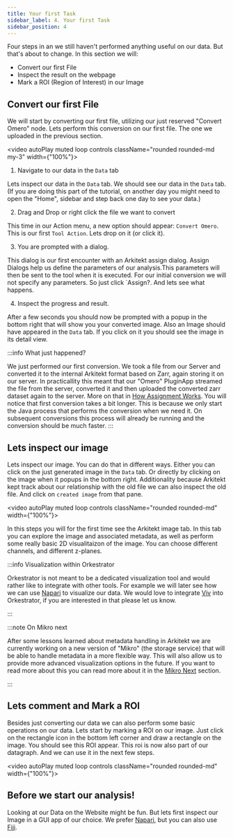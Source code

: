 ```yaml
---
title: Your first Task
sidebar_label: 4. Your first Task
sidebar_position: 4
---
```



Four steps in an we still haven't performed anything useful on our data. But that's about to change. In this section we will:

- Convert our first File
- Inspect the result on the webpage
- Mark a ROI (Region of Interest) in our Image


## Convert our first File

We will start by converting our first file, utilizing our just reserved "Convert Omero" node. Lets perform this conversion on our
first file. The one we uploaded in the previous section.


<video  autoPlay muted loop controls className="rounded rounded-md my-3" width={"100%"}>
  <source src={convert}/>
</video>


1. Navigate to our data in the `Data` tab

  Lets inspect our data in the `Data` tab. We should see our data in the `Data` tab. (If you are doing this part of the tutorial,
  on another day you might need to open the "Home", sidebar and step back one day to see your data.)

2. Drag and Drop or right click the file we want to convert

  This time in our Action menu, a new option should appear: `Convert Omero`. This is our first `Tool Action`. Lets drop on it (or click it).

3. You are prompted with a dialog. 

  This dialog is our first encounter with an Arkitekt assign dialog. Assign Dialogs help us define the parameters of our analysis.This parameters will then be sent 
  to the tool when it is executed. For our initial conversion we will not specify any parameters. So just click `Assign?. And lets see what happens.

4. Inspect the progress and result.

  After a few seconds you should now be prompted with a popup in the bottom right that will show you your converted image. Also an Image 
  should have appeared in the `Data` tab. If you click on it you should see the image in its detail view. 

:::info What just happened?

We just performed our first conversion. We took a file from our Server and converted it to the internal Arkitekt format based on Zarr, again storing
it on our server. In practicallity this meant that our "Omero" PluginApp streamed the file from the server, converted it and then uploaded the 
converted zarr dataset again to the server. More on that in [How Assignment Works](/docs/design/assignation). You will notice that 
first conversion takes a bit longer. This is because we only start the Java process that performs the conversion when we need it.
On subsequent conversions this process will already be running and the conversion should be much faster.
:::

## Lets inspect our image

Lets inspect our image. You can do that in different ways. Either you can click on the just generated image in the `Data` tab. Or directly by clicking on the image when it 
popups in the bottom right. Additionality because Arkitekt kept track about our relationship with the  old file we can also inspect the old file. And click on `created
image` from that pane.


<video autoPlay muted loop controls className="rounded rounded-md" width={"100%"}>
  <source src={visualize}/>
</video>

In this steps you will for the first time see the Arkitekt image tab. In this tab you can explore the image and associated metadata, as well as perform some really basic 2D 
visualitaizon of the image. You can choose different channels, and different z-planes.

:::info Visualization within Orkestrator

Orkestrator is not meant to be a dedicated visualization tool and would rather like to integrate with other tools. 
For example we will later see how we can use [Napari](https://napari.org/) to visualize our data. 
We would love to integrate [Viv](https://github.com/hms-dbmi/vizarr) into Orkestrator, if you are interested in that please let us know.

:::

:::note On Mikro next

After some lessons learned about metadata handling in Arkitekt we are currently working on a new version of "Mikro" (the storage service) that will be able to handle
metadata in a more flexible way. This will also allow us to provide more advanced visualization options in the future. If you want to read more about this you can
read more about it in the [Mikro Next](/docs/services/next/mikro_next) section.

:::


## Lets comment and Mark a ROI

Besides just converting our data we can also perform some basic operations on our data. Lets start by marking a ROI on our image. Just click on the rectangle 
icon in the bottom left corner and draw a rectangle on the image. You should see this ROI appear. This roi is now also part of our datagraph. And we can use it
in the next few steps.

<video  autoPlay muted loop controls className="rounded rounded-md" width={"100%"}>
  <source src={markRoi}/>
</video>

## Before we start our analysis!

Looking at our Data on the Website might be fun. But lets first inspect our Image in a GUI app of our choice. We prefer [Napari](https://napari.org/), but you can also use [Fiji](https://fiji.sc/).
